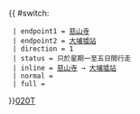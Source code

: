 {{ #switch: {{{format|}}}
  | endpoint1 = [[慈山寺]]
  | endpoint2 = [[大埔墟站]]
  | direction = 1
  | status = 只於星期一至五日間行走
  | inline = [[慈山寺]] → [[大埔墟站]]
  | normal =
  | full =
}}<noinclude>[[category:新界專線小巴路線模板|020T]]</noinclude>